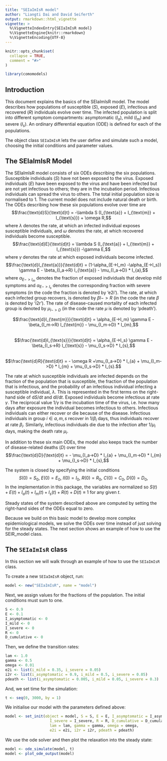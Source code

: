 ```yaml
---
title: "SEIaImIsR model"
author: "Liangti Dai and David Seiferth"
output: rmarkdown::html_vignette
vignette: >
  %\VignetteIndexEntry{SEIaImIsR model}
  %\VignetteEngine{knitr::rmarkdown}
  %\VignetteEncoding{UTF-8}
---
```


```r
knitr::opts_chunk$set(
  collapse = TRUE,
  comment = "#>"
)
```

```r
library(comomodels)
```

## Introduction
This document explains the basics of the SEIaImIsR model. The model describes
how populations of susceptible ($S$), exposed ($E$), infectious and recovered ($R$)
individuals evolve over time. The infected population is split into different 
symptom compartments: asymptomatic ($I_a$), mild ($I_m$) and severe ($I_s$). 
An ordinary differential equation (ODE) is defined for each of the populations.

The object class `SEIaImIsR` lets the user define and simulate such a model, 
choosing the initial conditions and parameter values.

## The SEIaImIsR Model
The SEIaImIsR model consists of six ODEs describing the six populations. Susceptible
individuals ($S$) have not been exposed to the virus. Exposed individuals ($E$) have been
exposed to the virus and have been infected but are not yet infectious to others; they are 
in the incubation period. Infectious individuals can spread the virus to others. 
The total initial population size is normalised to 1.
The current model does not include natural death or birth.	
The ODEs describing how these six populations evolve over time are
$$\frac{\text{d}S}{\text{d}t} = -\lambda S (I_{\text{a}} + I_{\text{m}} + I_{\text{s}}) + \omega R,$$
where $\lambda$ denotes the rate, at which an infected individual exposes susceptible individuals,
and $\omega$ denotes the rate, at which recovered individuals become susceptible.
$$\frac{\text{d}E}{\text{d}t} = \lambda S (I_{\text{a}} + I_{\text{m}} + I_{\text{s}}) -\gamma E,$$
where $\gamma$ denotes the rate at which exposed individuals become infected.
$$\frac{\text{d}I_{\text{a}}}{\text{d}t} = (1-\alpha_{E->I_m} -\alpha_{E->I_s}) \gamma E - \beta_{I_a->R}  I_{\text{a}} - \mu_{I_a->D} * I_{a},$$
where $\alpha_{E->I_m}$ denotes the fraction of exposed individuals that develop mild symptoms and  $\alpha_{E->I_s}$ denotes the corresponding fraction with severe symptoms (in the code the fraction is denoted by 'e2i').
The rate, at which each infected group recovers, is denoted by $\beta{I->R}$
(in the code the rate $\beta$ is denoted by 'i2r').
The rate of disease-caused mortality of each infected group is denoted by $\mu_{I->D}$
(in the code the rate $\mu$ is denoted by 'pdeath').

$$\frac{\text{d}I_{\text{m}}}{\text{d}t} = \alpha_{E->I_m} \gamma E - \beta_{I_m->R}  I_{\text{m}} - \mu_{I_m->D}  * I_{m},$$         
$$\frac{\text{d}I_{\text{s}}}{\text{d}t} = \alpha_{E->I_s} \gamma E - \beta_{I_s->R}  I_{\text{s}} - \mu_{I_s->D}  * I_{s},$$  
$$\frac{\text{d}R}{\text{d}t} = - \omega R +\mu_{I_a->D}  * I_{a} + \mu_{I_m->D}  * I_{m} + \mu_{I_s->D}  * I_{s}.$$

The rate at which susceptible individuals are infected depends on the fraction
of the population that is susceptible, the fraction of the population that is
infectious, and the probability of an infectious individual infecting a 
susceptible individual, $\lambda$. This is represented in the
first terms on the right-hand side of $\text{d}S/ \text{d}t$ and $\text{d}I/ \text{d}t$.
Exposed individuals become infectious at rate $\gamma$. The reciprocal value $1/ \gamma$ is
the incubation time of the virus, i.e. how many days after exposure the individual
becomes infectious to others. Infectious individuals can either recover or die
because of the disease. Infectious individuals in group $i\in {a,m,s}$ recover in $1/ \beta_i$
days, thus individuals recover at rate $\beta_i$. Similarly, infectious
individuals die due to the infection after $1/ \mu_i$ days, making the death rate $\mu_i$.

In addition to these six main ODEs, the model also keeps track the number of 
disease-related deaths ($D$) over time
$$\frac{\text{d}D}{\text{d}t} = - \mu_{I_a->D} * I_{a} +  \mu_{I_m->D} * I_{m} +  \mu_{I_s->D} * I_{s},$$

The system is closed by specifying the initial conditions
$$S(0) = S_0,\ E(0) = E_0,\ I(0) = I_0,\ R(0) = R_0,\ C(0) = C_0,\ D(0) = D_0,$$
In the implementation in this package, the variables are normalized so 
$S(t) + E(t) + I_a(t) + I_m(t) + I_s(t) + R(t) + D(t) \equiv 1$ for any given $t$.

Steady states of the system described above are computed by setting the right-hand
sides of the ODEs equal to zero. 

Because we build on this basic model to develop more complex epidemiological models,
we solve the ODEs over time instead of just solving for the steady states. The
next section shows an example of how to use the SEIR_model class.

## The `SEIaImIsR` class
In this section we will walk through an example of how to use the `SEIaImIsR`
class.

To create a new `SEIaImIsR` object, run:
```r
model <- new("SEIaImIsR", name = "model")
```

Next, we assign values for the fractions of the population.
The initial conditions must sum to one.
```r
S <- 0.9
E <- 0.1
I_asymptomatic <- 0
I_mild <- 0
I_severe <- 0
R <- 0
D_cumulative <- 0
```

Then, we define the transition rates:
```r
lam <- 1.0
gamma <- 0.5
omega <- 0.01
e2i <- list(i_mild = 0.35, i_severe = 0.05)
i2r <- list(i_asymptomatic = 0.9, i_mild = 0.5, i_severe = 0.05)
pdeath <- list(i_asymptomatic = 0.005, i_mild = 0.05, i_severe = 0.3)
```

And, we set time for the simulation:
```r
t <- seq(0, 3000, by = 1)
```

We initialise our model with the parameters defined above:
```r
model <- set_init(object = model, S = S, E = E, I_asymptomatic = I_asymptomatic, I_mild = I_mild,
                    I_severe = I_severe, R = R, D_cumulative = D_cumulative,
                    lam = lam, gamma = gamma, omega = omega,
                    e2i = e2i, i2r = i2r, pdeath = pdeath)
```

We use the ode solver and then plot the relaxation into the steady state:
```r
model <- ode_simulate(model, t)
model <- plot_ode_output(model)
```
